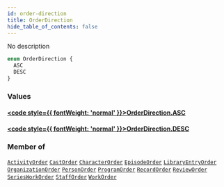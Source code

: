 ```yaml
---
id: order-direction
title: OrderDirection
hide_table_of_contents: false
---
```








No description

```graphql
enum OrderDirection {
  ASC
  DESC
}
```


### Values

#### [<code style={{ fontWeight: 'normal' }}>OrderDirection.<b>ASC</b></code>](#) 
> 
> 

#### [<code style={{ fontWeight: 'normal' }}>OrderDirection.<b>DESC</b></code>](#) 
> 
> 



### Member of

[`ActivityOrder`](/docs/graphql-api/beta/reference/inputs/activity-order)  <Badge class="secondary" text="input"/><Bullet />[`CastOrder`](/docs/graphql-api/beta/reference/inputs/cast-order)  <Badge class="secondary" text="input"/><Bullet />[`CharacterOrder`](/docs/graphql-api/beta/reference/inputs/character-order)  <Badge class="secondary" text="input"/><Bullet />[`EpisodeOrder`](/docs/graphql-api/beta/reference/inputs/episode-order)  <Badge class="secondary" text="input"/><Bullet />[`LibraryEntryOrder`](/docs/graphql-api/beta/reference/inputs/library-entry-order)  <Badge class="secondary" text="input"/><Bullet />[`OrganizationOrder`](/docs/graphql-api/beta/reference/inputs/organization-order)  <Badge class="secondary" text="input"/><Bullet />[`PersonOrder`](/docs/graphql-api/beta/reference/inputs/person-order)  <Badge class="secondary" text="input"/><Bullet />[`ProgramOrder`](/docs/graphql-api/beta/reference/inputs/program-order)  <Badge class="secondary" text="input"/><Bullet />[`RecordOrder`](/docs/graphql-api/beta/reference/inputs/record-order)  <Badge class="secondary" text="input"/><Bullet />[`ReviewOrder`](/docs/graphql-api/beta/reference/inputs/review-order)  <Badge class="secondary" text="input"/><Bullet />[`SeriesWorkOrder`](/docs/graphql-api/beta/reference/inputs/series-work-order)  <Badge class="secondary" text="input"/><Bullet />[`StaffOrder`](/docs/graphql-api/beta/reference/inputs/staff-order)  <Badge class="secondary" text="input"/><Bullet />[`WorkOrder`](/docs/graphql-api/beta/reference/inputs/work-order)  <Badge class="secondary" text="input"/>



